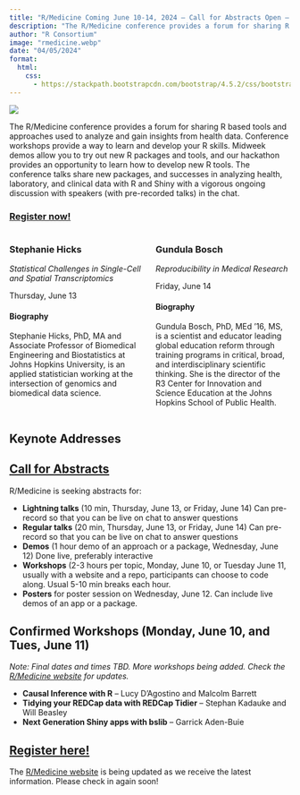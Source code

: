 ```yaml
---
title: "R/Medicine Coming June 10-14, 2024 – Call for Abstracts Open – Keynotes Announced"
description: "The R/Medicine conference provides a forum for sharing R based tools and approaches used to analyze and gain insights from health data. Conference workshops provide a way to learn and…"
author: "R Consortium"
image: "rmedicine.webp"
date: "04/05/2024"
format:
  html:
    css: 
      - https://stackpath.bootstrapcdn.com/bootstrap/4.5.2/css/bootstrap.min.css
---
```


<style>
  .anchorjs-link {
  display: none !important;
}
</style>

![](rmedicine.webp)

The R/Medicine conference provides a forum for sharing R based tools and approaches used to analyze and gain insights from health data. Conference workshops provide a way to learn and develop your R skills. Midweek demos allow you to try out new R packages and tools, and our hackathon provides an opportunity to learn how to develop new R tools. The conference talks share new packages, and successes in analyzing health, laboratory, and clinical data with R and Shiny with a vigorous ongoing discussion with speakers (with pre-recorded talks) in the chat.


### [Register now!](https://cvent.me/79MlP4)



<div style="display: flex; gap: 20px; text-decoration: none;">
  <div style="flex: 1;">
  <h3  >Stephanie Hicks</h3>
  <p><em>Statistical Challenges in Single-Cell and Spatial Transcriptomics</em></p>
  <p>Thursday, June 13</p>
  <h4>Biography</h4>
  <p>Stephanie Hicks, PhD, MA and Associate Professor of Biomedical Engineering and Biostatistics at Johns Hopkins University, is an applied statistician working at the intersection of genomics and biomedical data science.</p>
  </div>
  <div style="flex: 1;">
  <h3>Gundula Bosch</h3>
  <p><em>Reproducibility in Medical Research</em></p>
  <p>Friday, June 14</p>
  <h4>Biography</h4>
  <p>Gundula Bosch, PhD, MEd ’16, MS, is a scientist and educator leading global education reform through training programs in critical, broad, and interdisciplinary scientific thinking. She is the director of the R3 Center for Innovation and Science Education at the Johns Hopkins School of Public Health.</p>
  </div>
</div>



## **Keynote Addresses**

## **[Call for Abstracts](https://rconsortium.github.io/RMedicine_website/Abstracts.html)**

R/Medicine is seeking abstracts for:



* **Lightning talks** (10 min, Thursday, June 13, or Friday, June 14) Can pre-record so that you can be live on chat to answer questions
* **Regular talks** (20 min, Thursday, June 13, or Friday, June 14) Can pre-record so that you can be live on chat to answer questions
* **Demos** (1 hour demo of an approach or a package, Wednesday, June 12) Done live, preferably interactive
* **Workshops** (2-3 hours per topic, Monday, June 10, or Tuesday June 11, usually with a website and a repo, participants can choose to code along. Usual 5-10 min breaks each hour.
* **Posters** for poster session on Wednesday, June 12. Can include live demos of an app or a package.


## **Confirmed Workshops (Monday, June 10, and Tues, June 11)**

_Note: Final dates and times TBD. More workshops being added. Check the [R/Medicine website](https://rconsortium.github.io/RMedicine_website/) for updates._



* **Causal Inference with R** – Lucy D’Agostino and Malcolm Barrett
* **Tidying your REDCap data with REDCap Tidier** – Stephan Kadauke and Will Beasley
* **Next Generation Shiny apps with bslib** – Garrick Aden-Buie


## **[Register here!](https://cvent.me/79MlP4)**

The [R/Medicine website](https://rconsortium.github.io/RMedicine_website/) is being updated as we receive the latest information. Please check in again soon!


